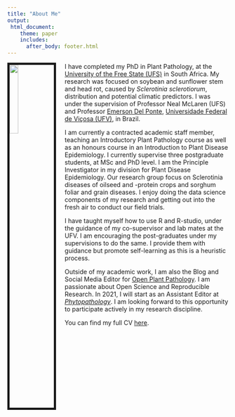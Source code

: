 ```yaml
---
title: "About Me"
output: 
 html_document:
    theme: paper
    includes:
      after_body: footer.html
---
```


<img src="images/LAROTHMANN.JPG" style="width:20%; border:5px solid; margin-right: 20px" align="left">


I have completed my PhD in Plant Pathology, at the [University of the Free State (UFS)](https://www.ufs.ac.za/homepage) in South Africa. My research was focused on soybean and sunflower stem and head rot, caused by _Sclerotinia sclerotiorum_, distribution and potential climatic predictors. I was under the supervision of Professor Neal McLaren (UFS) and Professor [Emerson Del Ponte](https://github.com/emdelponte), [Universidade Federal de Viçosa (UFV)](https://www.ufv.br/international-students/), in Brazil. 

I am currently a contracted academic staff member, teaching an Introductory Plant Pathology course as well as an honours course in an Introduction to Plant Disease Epidemiology. I currently supervise three postgraduate students, at MSc and PhD level. I am the Principle Investigator in my division for Plant Disease Epidemiology. Our research group focus on Sclerotinia diseases of oilseed and -protein crops and sorghum foliar and grain diseases.  I enjoy doing the data science components of my research and getting out into the fresh air to conduct our field trials.   

I have taught myself how to use R and R-studio, under the guidance of my co-supervisor and lab mates at the UFV. I am encouraging the post-graduates under my supervisions to do the same. I provide them with guidance but promote self-learning as this is a heuristic process.  

Outside of my academic work, I am also the Blog and Social Media Editor for [Open Plant Pathology](https://openplantpathology.org/).  I am passionate about Open Science and Reproducible Research.  In 2021, I will start as an Assistant Editor at [_Phytopathology_](https://apsjournals.apsnet.org/journal/phyto). I am looking forward to this opportunity to participate actively in my research discipline.    

You can find my full CV [here](files/LisaAnnRothmann_CV.pdf). 




